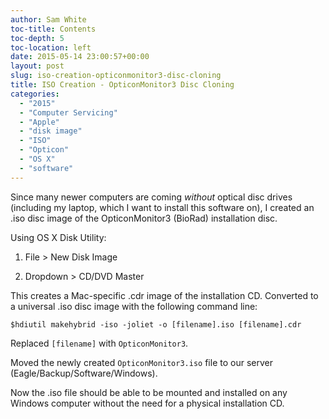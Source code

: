 ```yaml
---
author: Sam White
toc-title: Contents
toc-depth: 5
toc-location: left
date: 2015-05-14 23:00:57+00:00
layout: post
slug: iso-creation-opticonmonitor3-disc-cloning
title: ISO Creation - OpticonMonitor3 Disc Cloning
categories:
  - "2015"
  - "Computer Servicing"
  - "Apple"
  - "disk image"
  - "ISO"
  - "Opticon"
  - "OS X"
  - "software"
---
```


Since many newer computers are coming _without_ optical disc drives (including my laptop, which I want to install this software on), I created an .iso disc image of the OpticonMonitor3 (BioRad) installation disc.

Using OS X Disk Utility:





  1. File > New Disk Image



  2. Dropdown > CD/DVD Master






This creates a Mac-specific .cdr image of the installation CD. Converted to a universal .iso disc image with the following command line:

`$hdiutil makehybrid -iso -joliet -o [filename].iso [filename].cdr`

Replaced `[filename]` with `OpticonMonitor3`.

Moved the newly created `OpticonMonitor3.iso` file to our server (Eagle/Backup/Software/Windows).

Now the .iso file should be able to be mounted and installed on any Windows computer without the need for a physical installation CD.
